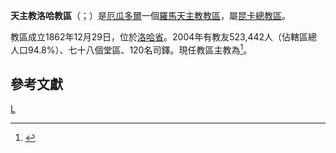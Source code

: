 {{Infobox Roman Catholic diocese
|Roman Catholic Diocese of = 天主教洛哈教區
|Latin name of diocese = Dioecesis Loiana
|border = catholic
|image =Ecuador - Diocesi di Loja.jpg
|caption = 教區位置
|location = [[厄瓜多爾|厄瓜多爾]]
|territory =洛哈省
|population= 523,442
|rite = 拉丁禮
|patron =
|province =昆卡
|established = 1862年
|cathedral = 
|co-cathedral =
|leadership = 主教
|website =
|pope = {{incumbent pope}}
|ordinary = {{link-de|懷德·赫奧瓦·埃拉斯-塞加拉|Walter Jehowá Heras Segarra}}
|coadjutor bishop =
|auxiliary =
|emeritus=
}}

'''天主教洛哈教區'''（{{lang-la|Dioecesis Loiana}}；{{lang-es|Diócesis de Loja}}）是[[厄瓜多爾|厄瓜多爾]]一個[[羅馬天主教|羅馬天主教]][[教區|教區]]，屬[[天主教昆卡總教區|昆卡總教區]]。

教區成立1862年12月29日，位於[[洛哈省|洛哈省]]。2004年有教友523,442人（佔轄區總人口94.8%）、七十八個堂區、120名司鐸。現任教區主教為{{link-de|懷德·赫奧瓦·埃拉斯-塞加拉|Walter Jehowá Heras Segarra}}<ref>{{cite press release |title=Resignations and Appointments, 31.10.2019 |url=https://press.vatican.va/content/salastampa/en/bollettino/pubblico/2019/10/31/191031c.html |publisher=Holy See Press Office |accessdate=2019-10-31 |archiveurl=https://web.archive.org/web/20191031112857/https://press.vatican.va/content/salastampa/en/bollettino/pubblico/2019/10/31/191031c.html |archivedate=2019-10-31 |language=en |date=2019-10-31 |dead-url=no }}</ref>。

== 參考文獻 ==
{{reflist}}

{{厄瓜多爾天主教教區}}
[[Category:厄瓜多爾天主教教區|L]]